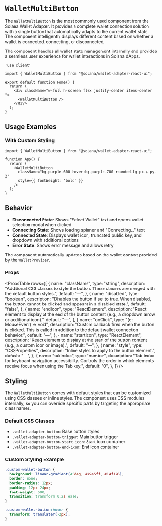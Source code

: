 

# `WalletMultiButton`

The `WalletMultiButton` is the most commonly used component from the Solana Wallet Adapter. It provides a complete wallet connection solution with a single button that automatically adapts to the current wallet state. The component intelligently displays different content based on whether a wallet is connected, connecting, or disconnected.


The component handles all wallet state management internally and provides a seamless user experience for wallet interactions in Solana dApps.

```tsx filename="wallet-button.tsx" {8}
'use client'

import { WalletMultiButton } from "@solana/wallet-adapter-react-ui";

export default function Home() {
  return (
    <div className="w-full h-screen flex justify-center items-center ">
      <WalletMultiButton />
    </div>
  );
}
```

## Usage Examples



### With Custom Styling
```tsx
import { WalletMultiButton } from "@solana/wallet-adapter-react-ui";

function App() {
  return (
    <WalletMultiButton 
      className="bg-purple-600 hover:bg-purple-700 rounded-lg px-4 py-2"
      style={{ fontWeight: 'bold' }}
    />
  );
}
```




## Behavior

- **Disconnected State**: Shows "Select Wallet" text and opens wallet selection modal when clicked
- **Connecting State**: Shows loading spinner and "Connecting..." text
- **Connected State**: Displays wallet icon, truncated public key, and dropdown with additional options
- **Error State**: Shows error message and allows retry

The component automatically updates based on the wallet context provided by the `WalletProvider`.

### Props

<PropsTable
  rows={[
    {
      name: "className",
      type: "string",
      description: "Additional CSS classes to style the button. These classes are merged with the default button styles.",
      default: "—",
    },
    {
      name: "disabled",
      type: "boolean",
      description: "Disables the button if set to true. When disabled, the button cannot be clicked and appears in a disabled state.",
      default: "false",
    },
    {
      name: "endIcon",
      type: "ReactElement",
      description: "React element to display at the end of the button content (e.g., a dropdown arrow or additional icon).",
      default: "—",
    },
    {
      name: "onClick",
      type: "(e: MouseEvent<HTMLButtonElement>) => void",
      description: "Custom callback fired when the button is clicked. This is called in addition to the default wallet connection behavior.",
      default: "—",
    },
    {
      name: "startIcon",
      type: "ReactElement",
      description: "React element to display at the start of the button content (e.g., a custom icon or image).",
      default: "—",
    },
    {
      name: "style",
      type: "CSSProperties",
      description: "Inline styles to apply to the button element.",
      default: "—",
    },
    {
      name: "tabIndex",
      type: "number",
      description: "Tab index for keyboard navigation accessibility. Controls the order in which elements receive focus when using the Tab key.",
      default: "0",
    },
  ]}
/>

## Styling

The `WalletMultiButton` comes with default styles that can be customized using CSS classes or inline styles. The component uses CSS modules internally, so you can override specific parts by targeting the appropriate class names.

### Default CSS Classes
- `.wallet-adapter-button`: Base button styles
- `.wallet-adapter-button-trigger`: Main button trigger
- `.wallet-adapter-button-start-icon`: Start icon container
- `.wallet-adapter-button-end-icon`: End icon container

### Custom Styling Example
```css
.custom-wallet-button {
  background: linear-gradient(45deg, #9945ff, #14f195);
  border: none;
  border-radius: 12px;
  padding: 12px 24px;
  font-weight: 600;
  transition: transform 0.2s ease;
}

.custom-wallet-button:hover {
  transform: translateY(-2px);
}
```
